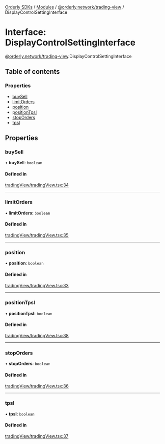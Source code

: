 [Orderly SDKs](/sdks/tech-doc/README) / [Modules](/sdks/tech-doc/modules) / [@orderly.network/trading-view](/sdks/tech-doc/modules/orderly_network_trading_view) / DisplayControlSettingInterface

# Interface: DisplayControlSettingInterface

[@orderly.network/trading-view](/sdks/tech-doc/modules/orderly_network_trading_view).DisplayControlSettingInterface

## Table of contents

### Properties

- [buySell](/sdks/tech-doc/interfaces/orderly_network_trading_view.DisplayControlSettingInterface#buysell)
- [limitOrders](/sdks/tech-doc/interfaces/orderly_network_trading_view.DisplayControlSettingInterface#limitorders)
- [position](/sdks/tech-doc/interfaces/orderly_network_trading_view.DisplayControlSettingInterface#position)
- [positionTpsl](/sdks/tech-doc/interfaces/orderly_network_trading_view.DisplayControlSettingInterface#positiontpsl)
- [stopOrders](/sdks/tech-doc/interfaces/orderly_network_trading_view.DisplayControlSettingInterface#stoporders)
- [tpsl](/sdks/tech-doc/interfaces/orderly_network_trading_view.DisplayControlSettingInterface#tpsl)

## Properties

### buySell

• **buySell**: `boolean`

#### Defined in

[tradingView/tradingView.tsx:34](https://github.com/OrderlyNetwork/js-sdk/blob/b90fff4/packages/trading-view/src/tradingView/tradingView.tsx#L34)

___

### limitOrders

• **limitOrders**: `boolean`

#### Defined in

[tradingView/tradingView.tsx:35](https://github.com/OrderlyNetwork/js-sdk/blob/b90fff4/packages/trading-view/src/tradingView/tradingView.tsx#L35)

___

### position

• **position**: `boolean`

#### Defined in

[tradingView/tradingView.tsx:33](https://github.com/OrderlyNetwork/js-sdk/blob/b90fff4/packages/trading-view/src/tradingView/tradingView.tsx#L33)

___

### positionTpsl

• **positionTpsl**: `boolean`

#### Defined in

[tradingView/tradingView.tsx:38](https://github.com/OrderlyNetwork/js-sdk/blob/b90fff4/packages/trading-view/src/tradingView/tradingView.tsx#L38)

___

### stopOrders

• **stopOrders**: `boolean`

#### Defined in

[tradingView/tradingView.tsx:36](https://github.com/OrderlyNetwork/js-sdk/blob/b90fff4/packages/trading-view/src/tradingView/tradingView.tsx#L36)

___

### tpsl

• **tpsl**: `boolean`

#### Defined in

[tradingView/tradingView.tsx:37](https://github.com/OrderlyNetwork/js-sdk/blob/b90fff4/packages/trading-view/src/tradingView/tradingView.tsx#L37)
